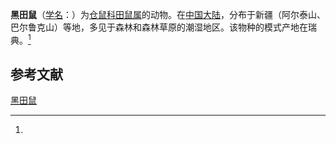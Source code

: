 {{Speciesbox
| status = LC 
| status_system = IUCN3.1
|status_ref=<ref name=iucn>{{IUCN2008|assessor=Kryštufek, B.|assessor2=Vohralík, V.|assessor3=Zima, J.|assessor4=Zagorodnyuk, I. |year=2008 |id=13426 |title=Microtus agrestis |downloaded=2013-08-11}}</ref>
| image = Field Vole by Bruce McAdam.jpg
| genus = Microtus
| species = agrestis
| authority = ([[Linnaeus|Linnaeus]], 1761)<ref name='id993'>{{cite web| url =http://www.bioinfo.cn/db05/BjdwSpecies.php?action=view&id=993| title =黑田鼠| work =《中国动物物种编目数据库》| publisher =中国科学院微生物研究所| author =中国科学院动物研究所| accessdate =2009-03-27| deadurl =yes| archiveurl =https://web.archive.org/web/20160305035142/http://www.bioinfo.cn/db05/BjdwSpecies.php?action=view&id=993| archivedate =2016-03-05}}</ref>
}}

'''黑田鼠'''（[[学名|学名]]：{{lang|la|''Microtus agrestis''}}）为[[仓鼠科|仓鼠科]][[田鼠属|田鼠属]]的动物。在[[中国大陆|中国大陆]]，分布于新疆（阿尔泰山、巴尔鲁克山）等地，多见于森林和森林草原的潮湿地区。该物种的模式产地在瑞典。<ref name='id993'/>

== 参考文献 ==
{{reflist}}
{{Taxonbar|from=Q264793}}

[[Category:田鼠属|黑田鼠]]


{{哺乳类小作品}}